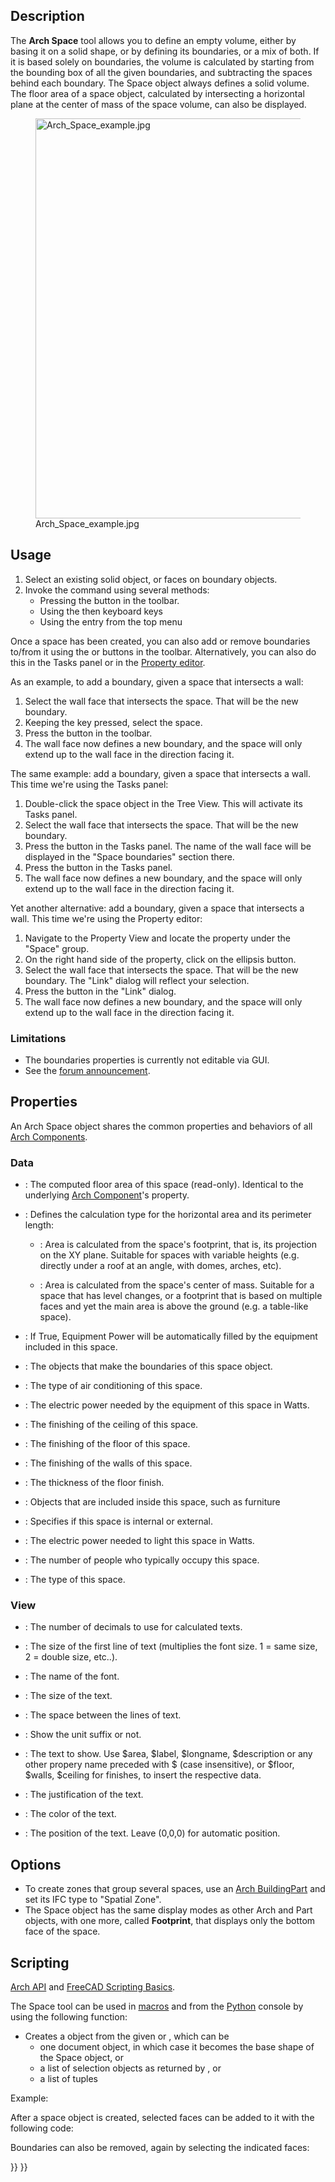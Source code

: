 <languages/>

{{Docnav
|[[Arch_Floor|Floor]]
|[[Arch_Wall|Wall]]
|[[BIM_Workbench|BIM]]
|IconL=Arch_Floor.svg
|IconR=Arch_Wall.svg
|IconC=Workbench_BIM.svg
}}

{{VeryImportantMessage|THIS COMMAND IS PART OF THE INTEGRATED [[BIM_Workbench|BIM WORKBENCH]] IN V1.0<br>
This page has been updated for that version.}}

{{GuiCommand
|Name=Arch Space
|MenuLocation=3D/BIM → Space
|Workbenches=[[BIM_Workbench|BIM]]
|Shortcut={{KEY|S}} {{KEY|P}}
|Version=0.14
|SeeAlso=
}}

==Description==

The '''Arch Space''' tool allows you to define an empty volume, either by basing it on a solid shape, or by defining its boundaries, or a mix of both. If it is based solely on boundaries, the volume is calculated by starting from the bounding box of all the given boundaries, and subtracting the spaces behind each boundary. The Space object always defines a solid volume. The floor area of a space object, calculated by intersecting a horizontal plane at the center of mass of the space volume, can also be displayed.

[[Image:Arch Space example.jpg|640px]]

{{Caption|Space object created from an existing solid object, then two wall faces are added as boundaries.}}

==Usage==

# Select an existing solid object, or faces on boundary objects.
# Invoke the command using several methods:
#* Pressing the {{Button|[[Image:Arch_Space.svg|16px]] [[Arch_Space|Space]]}} button in the toolbar. 
#* Using the {{KEY|S}} then {{KEY|P}} keyboard keys
#* Using the {{MenuCommand|3D/BIM → Space}} entry from the top menu

Once a space has been created, you can also add or remove boundaries to/from it using the {{Button|[[Image:Arch_Add.svg|16px]] [[Arch_Add|Add]]}} or {{Button|[[Image:Arch_Remove.svg|16px]] [[Arch_Remove|Remove]]}} buttons in the toolbar. Alternatively, you can also do this in the Tasks panel or in the [[Property_editor|Property editor]].

As an example, to add a boundary, given a space that intersects a wall:
# Select the wall face that intersects the space. That will be the new boundary.
# Keeping the {{KEY|Ctrl}} key pressed, select the space.
# Press the {{Button|[[Image:Arch_Add.svg|16px]] [[Arch_Add|Add]]}} button in the toolbar.
# The wall face now defines a new boundary, and the space will only extend up to the wall face in the direction facing it.

The same example: add a boundary, given a space that intersects a wall. This time we're using the Tasks panel:
# Double-click the space object in the Tree View. This will activate its Tasks panel.
# Select the wall face that intersects the space. That will be the new boundary.
# Press the {{Button|[[Image:Arch_Add.svg|16px]] [[Arch_Add|Add]]}} button in the Tasks panel. The name of the wall face will be displayed in the "Space boundaries" section there.
# Press the {{Button|OK}} button in the Tasks panel.
# The wall face now defines a new boundary, and the space will only extend up to the wall face in the direction facing it.

Yet another alternative: add a boundary, given a space that intersects a wall. This time we're using the Property editor:
# Navigate to the Property View and locate the {{PropertyData|Boundaries}} property under the "Space" group.
# On the right hand side of the {{PropertyData|Boundaries}} property, click on the ellipsis button.
# Select the wall face that intersects the space. That will be the new boundary. The "Link" dialog will reflect your selection.
# Press the {{Button|OK}} button in the "Link" dialog.
# The wall face now defines a new boundary, and the space will only extend up to the wall face in the direction facing it.

=== Limitations ===

* The boundaries properties is currently not editable via GUI.
* See the [http://forum.freecadweb.org/viewtopic.php?f=9&t=4275 forum announcement].

==Properties==

An Arch Space object shares the common properties and behaviors of all [[Arch_Component|Arch Components]].

===Data===

{{Properties_Title|Space}}

* {{PropertyData|Area|Area}}: The computed floor area of this space (read-only). Identical to the underlying [[Arch Component]]'s {{PropertyData|Horizontal Area}} property.
* {{PropertyData|Area Calculation Type|Enumeration}}: Defines the calculation type for the horizontal area and its perimeter length:
** {{Value|XY-plane projection}}: Area is calculated from the space's footprint, that is, its projection on the XY plane. Suitable for spaces with variable heights (e.g. directly under a roof at an angle, with domes, arches, etc).
** {{Value|At Center of Mass}}: Area is calculated from the space's center of mass. Suitable for a space that has level changes, or a footprint that is based on multiple faces and yet the main area is above the ground (e.g. a table-like space).
* {{PropertyData|Auto Power|Bool}}: If True, Equipment Power will be automatically filled by the equipment included in this space.
* {{PropertyData|Boundaries|LinkSubList}}: The objects that make the boundaries of this space object.
* {{PropertyData|Conditioning|Enumeration}}: The type of air conditioning of this space.
* {{PropertyData|Equipment Power|Float}}: The electric power needed by the equipment of this space in Watts.
* {{PropertyData|Finish Ceiling|String}}: The finishing of the ceiling of this space.
* {{PropertyData|Finish Floor|String}}: The finishing of the floor of this space.
* {{PropertyData|Finish Walls|String}}: The finishing of the walls of this space.
* {{PropertyData|Floor Thickness|Length}}: The thickness of the floor finish.
* {{PropertyData|Group|LinkList}}: Objects that are included inside this space, such as furniture
* {{PropertyData|Internal|Bool}}: Specifies if this space is internal or external.
* {{PropertyData|Lighting Power|Float}}: The electric power needed to light this space in Watts.
* {{PropertyData|Number Of People|Integer}}: The number of people who typically occupy this space.
* {{PropertyData|Space Type|Enumeration}}: The type of this space.

===View===

{{Properties_Title|Space}}

* {{PropertyView|Decimals|Integer}}: The number of decimals to use for calculated texts.
* {{PropertyView|First Line|Length}}: The size of the first line of text (multiplies the font size. 1 = same size, 2 = double size, etc..).
* {{PropertyView|Font Name|Font}}: The name of the font.
* {{PropertyView|Font Size|Length}}: The size of the text.
* {{PropertyView|Line Spacing|Float}}: The space between the lines of text.
* {{PropertyView|Show Unit|Bool}}: Show the unit suffix or not.
* {{PropertyView|Text|StringList}}:  The text to show. Use $area, $label, $longname, $description or any other propery name preceded with $ (case insensitive), or $floor, $walls, $ceiling for finishes, to insert the respective data.
* {{PropertyView|Text Align|Enumeration}}: The justification of the text.
* {{PropertyView|Text Color|Color}}: The color of the text.
* {{PropertyView|Text Position|VectorDistance}}: The position of the text. Leave (0,0,0) for automatic position.

==Options==

* To create zones that group several spaces, use an [[Arch_BuildingPart|Arch BuildingPart]] and set its IFC type to "Spatial Zone".
* The Space object has the same display modes as other Arch and Part objects, with one more, called '''Footprint''', that displays only the bottom face of the space.

==Scripting==

{{Emphasis|See also:}} [[Arch_API|Arch API]] and [[FreeCAD_Scripting_Basics|FreeCAD Scripting Basics]].

The Space tool can be used in [[Macros|macros]] and from the [[Python|Python]] console by using the following function:

{{Code|code=
Space = makeSpace(objects=None, baseobj=None, name="Space")
}}

* Creates a {{incode|Space}} object from the given {{incode|objects}} or {{incode|baseobj}}, which can be
** one document object, in which case it becomes the base shape of the Space object, or
** a list of selection objects as returned by {{incode|FreeCADGui.Selection.getSelectionEx()}}, or
** a list of tuples {{incode|(object, subobjectname)}}

Example:

{{Code|code=
import FreeCAD, Arch

Box = FreeCAD.ActiveDocument.addObject("Part::Box", "Box")
Box.Length = 1000
Box.Width = 1000
Box.Height = 1000

Space = Arch.makeSpace(Box)
Space.ViewObject.LineWidth = 2
FreeCAD.ActiveDocument.recompute()
}}

After a space object is created, selected faces can be added to it with the following code:

{{Code|code=
import FreeCAD, FreeCADGui, Draft, Arch

points = [FreeCAD.Vector(-500, 0, 0), FreeCAD.Vector(1000, 1000, 0)]
Line = Draft.makeWire(points)
Wall = Arch.makeWall(Line, width=150, height=2000)
FreeCAD.ActiveDocument.recompute()

# Select a face of the wall
selection = FreeCADGui.Selection.getSelectionEx()
Arch.addSpaceBoundaries(Space, selection)
}}

Boundaries can also be removed, again by selecting the indicated faces:

{{Code|code=
selection = FreeCADGui.Selection.getSelectionEx()
Arch.removeSpaceBoundaries(Space, selection)
}}


{{Docnav
|[[Arch_Floor|Floor]]
|[[Arch_Wall|Wall]]
|[[BIM_Workbench|BIM]]
|IconL=Arch_Floor.svg
|IconR=Arch_Wall.svg
|IconC=Workbench_BIM.svg
}}

{{BIM_Tools_navi{{#translation:}}}}
{{Userdocnavi{{#translation:}}}}